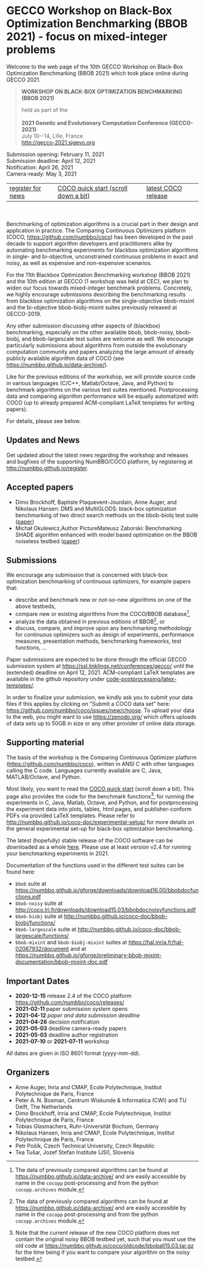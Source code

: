# GECCO Workshop on Black-Box Optimization Benchmarking (BBOB 2021) - focus on mixed-integer problems {#bbob2021page}

Welcome to the web page of the 10th GECCO Workshop on Black-Box
Optimization Benchmarking (BBOB 2021) which took place online during GECCO
2021.

> **WORKSHOP ON BLACK-BOX OPTIMIZATION BENCHMARKING (BBOB 2021)**
>
> | held as part of the
> | 
> | **2021 Genetic and Evolutionary Computation Conference
>   (GECCO-2021)**
> | July 10\--14, Lille, France
> | <http://gecco-2021.sigevo.org>

| Submission opening: February 11, 2021
| Submission deadline: April 12, 2021
| Notification: April 26, 2021
| Camera-ready: May 3, 2021

  ------------------------------------------------------- ------------------------------------------------------------------------ -----------------------------------------------------------------
  [register for news](http://numbbo.github.io/register)   [COCO quick start (scroll down a bit)](https://github.com/numbbo/coco)   [latest COCO release](https://github.com/numbbo/coco/releases/)
  ------------------------------------------------------- ------------------------------------------------------------------------ -----------------------------------------------------------------

<br /><br />
Benchmarking of optimization algorithms is a crucial part in their
design and application in practice. The Comparing Continuous Optimizers
platform (COCO, <https://github.com/numbbo/coco>) has been developed in
the past decade to support algorithm developers and practitioners alike
by automating benchmarking experiments for blackbox optimization
algorithms in single- and bi-objective, unconstrained continuous
problems in exact and noisy, as well as expensive and non-expensive
scenarios.

For the 11th Blackbox Optimization Benchmarking workshop (BBOB 2021) and
the 10th edition at GECCO (1 workshop was held at CEC), we plan to widen
our focus towards mixed-integer benchmark problems. Concretely, we
highly encourage submissions describing the benchmarking results from
blackbox optimization algorithms on the single-objective bbob-mixint and
the bi-objective bbob-biobj-mixint suites previously released at
GECCO-2019.

Any other submission discussing other aspects of (blackbox)
benchmarking, especially on the other available bbob, bbob-noisy,
bbob-biobj, and bbob-largescale test suites are welcome as well. We
encourage particularly submissions about algorithms from outside the
evolutionary computation community and papers analyzing the large amount
of already publicly available algorithm data of COCO (see
<https://numbbo.github.io/data-archive/>).

Like for the previous editions of the workshop, we will provide source
code in various languages (C/C++, Matlab/Octave, Java, and Python) to
benchmark algorithms on the various test suites mentioned.
Postprocessing data and comparing algorithm performance will be equally
automatized with COCO (up to already prepared ACM-compliant LaTeX
templates for writing papers).

For details, please see below.

## Updates and News

Get updated about the latest news regarding the workshop and releases
and bugfixes of the supporting NumBBO/COCO platform, by registering at
<http://numbbo.github.io/register>.

## Accepted papers

- Dimo Brockhoff, Baptiste Plaquevent-Jourdain, Anne Auger, and
  Nikolaus Hansen: DMS and MultiGLODS: black-box optimization 
  benchmarking of two direct search methods on the bbob-biobj test 
  suite ([paper](https://doi.org/10.1145/3449726.3463207))
- Michał Okulewicz,Author PictureMateusz Zaborski: 
  Benchmarking SHADE algorithm enhanced with model based optimization 
  on the BBOB noiseless testbed
  ([paper](https://doi.org/10.1145/3449726.3463290))
  
  
	

## Submissions

We encourage any submission that is concerned with black-box
optimization benchmarking of continuous optimizers, for example papers
that:

-   describe and benchmark new or not-so-new algorithms on one of the
    above testbeds,
-   compare new or existing algorithms from the COCO/BBOB database[^1],
-   analyze the data obtained in previous editions of BBOB[^2], or
-   discuss, compare, and improve upon any benchmarking methodology for
    continuous optimizers such as design of experiments, performance
    measures, presentation methods, benchmarking frameworks, test
    functions, \...

Paper submissions are expected to be done through the official GECCO
submission system at <https://ssl.linklings.net/conferences/gecco/>
until the (extended) deadline on April 12, 2021. ACM-compliant LaTeX
templates are available in the github repository under
[code-postprocessing/latex-templates/](https://github.com/numbbo/coco/tree/master/code-postprocessing/latex-templates).

In order to finalize your submission, we kindly ask you to submit your
data files if this applies by clicking on \"Submit a COCO data set\"
here: <https://github.com/numbbo/coco/issues/new/choose>. To upload your
data to the web, you might want to use <https://zenodo.org/> which
offers uploads of data sets up to 50GB in size or any other provider of
online data storage.

## Supporting material

The basis of the workshop is the Comparing Continuous Optimizer platform
(<https://github.com/numbbo/coco>), written in ANSI C with other
languages calling the C code. Languages currently available are C, Java,
MATLAB/Octave, and Python.

Most likely, you want to read the [COCO quick
start](https://github.com/numbbo/coco) (scroll down a bit). This page
also provides the code for the benchmark functions[^3], for running the
experiments in C, Java, Matlab, Octave, and Python, and for
postprocessing the experiment data into plots, tables, html pages, and
publisher-conform PDFs via provided LaTeX templates. Please refer to
<http://numbbo.github.io/coco-doc/experimental-setup/> for more details
on the general experimental set-up for black-box optimization
benchmarking.

The latest (hopefully) stable release of the COCO software can be
downloaded as a whole [here](https://github.com/numbbo/coco/releases/).
Please use at least version v2.4 for running your benchmarking
experiments in 2021.

Documentation of the functions used in the different test suites can be
found here:

-   `bbob` suite at
    <https://numbbo.github.io/gforge/downloads/download16.00/bbobdocfunctions.pdf>
-   `bbob-noisy` suite at
    <http://coco.lri.fr/downloads/download15.03/bbobdocnoisyfunctions.pdf>
-   `bbob-biobj` suite at
    <http://numbbo.github.io/coco-doc/bbob-biobj/functions/>
-   `bbob-largescale` suite at
    <http://numbbo.github.io/coco-doc/bbob-largescale/functions/>
-   `bbob-mixint` and `bbob-biobj-mixint` suites at
    <https://hal.inria.fr/hal-02067932/document> and at
    <https://numbbo.github.io/gforge/preliminary-bbob-mixint-documentation/bbob-mixint-doc.pdf>

## Important Dates

-   **2020-12-15** release 2.4 of the COCO platform
    <https://github.com/numbbo/coco/releases/>
-   **2021-02-11** paper submission system opens
-   **2021-04-12** *paper and data submission deadline*
-   **2021-04-26** decision notification
-   **2021-05-03** deadline camera-ready papers
-   **2021-05-03** deadline author registration
-   **2021-07-10** or **2021-07-11** workshop

All dates are given in ISO 8601 format (yyyy-mm-dd).

## Organizers

-   Anne Auger, Inria and CMAP, Ecole Polytechnique, Institut
    Polytechnique de Paris, France
-   Peter A. N. Bosman, Centrum Wiskunde & Informatica (CWI) and TU
    Delft, The Netherlands
-   Dimo Brockhoff, Inria and CMAP, Ecole Polytechnique, Institut
    Polytechnique de Paris, France
-   Tobias Glasmachers, Ruhr-Universität Bochum, Germany
-   Nikolaus Hansen, Inria and CMAP, Ecole Polytechnique, Institut
    Polytechnique de Paris, France
-   Petr Pošík, Czech Technical University, Czech Republic
-   Tea Tušar, Jozef Stefan Institute (JSI), Slovenia

[^1]: The data of previously compared algorithms can be found at
    <https://numbbo.github.io/data-archive/> and are easily accessible
    by name in the `cocopp` post-processing and from the python
    `cocopp.archives` module.

[^2]: The data of previously compared algorithms can be found at
    <https://numbbo.github.io/data-archive/> and are easily accessible
    by name in the `cocopp` post-processing and from the python
    `cocopp.archives` module.

[^3]: Note that the current release of the new COCO platform does not
    contain the original noisy BBOB testbed yet, such that you must use
    the old code at
    <https://numbbo.github.io/coco/oldcode/bboball15.03.tar.gz> for the
    time being if you want to compare your algorithm on the noisy
    testbed.

